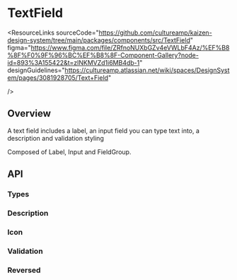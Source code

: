 
<Meta of={TextFieldStories} />

# TextField

<ResourceLinks
  sourceCode="https://github.com/cultureamp/kaizen-design-system/tree/main/packages/components/src/TextField"
  figma="https://www.figma.com/file/ZRfnoNUXbGZv4eVWLbF4Az/%EF%B8%8F%F0%9F%96%BC%EF%B8%8F-Component-Gallery?node-id=893%3A155422&t=zlNKMVZd1i6MB4db-1"
  designGuidelines="https://cultureamp.atlassian.net/wiki/spaces/DesignSystem/pages/3081928705/Text+Field"

/>

<KAIOInstallation exportNames="TextField" />

## Overview

A text field includes a label, an input field you can type text into, a description and validation styling

Composed of <LinkTo pageId="components-label">Label</LinkTo>, <LinkTo pageId="components-input">Input</LinkTo> and <LinkTo pageId="components-field-group">FieldGroup</LinkTo>.

<Canvas of={TextFieldStories.Playground} />
<Controls of={TextFieldStories.Playground} />

## API

### Types
<Canvas of={TextFieldStories.Types} />

### Description
<Canvas of={TextFieldStories.Description} />

### Icon
<Canvas of={TextFieldStories.Icon} />

### Validation
<Canvas of={TextFieldStories.Validation} />

### Reversed
<Canvas of={TextFieldStories.Reversed} />
